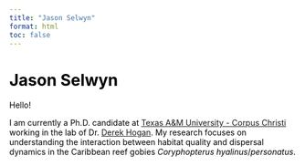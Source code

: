 ```yaml
---
title: "Jason Selwyn"
format: html
toc: false
---
```


<!-- TODO - fix font, remove nav bar on right, have name centered, have text all within fade out part of image, update text -->

# Jason Selwyn
Hello!

I am currently a Ph.D. candidate at [Texas A&M University - Corpus Christi](https://tamucc.edu/) working in the lab of Dr. [Derek Hogan](https://derekhoganresearch.wordpress.com/). My research focuses on understanding the interaction between habitat quality and dispersal dynamics in the Caribbean reef gobies <i>Coryphopterus hyalinus</i>/<i>personatus</i>.


<!-- Global site tag (gtag.js) - Google Analytics -->
<script async src="https://www.googletagmanager.com/gtag/js?id=G-XZNV2B7VTX"></script>
<script>
  window.dataLayer = window.dataLayer || [];
  function gtag(){dataLayer.push(arguments);}
  gtag('js', new Date());

  gtag('config', 'G-XZNV2B7VTX');
</script>

<style>
html {
   background: url(img/planktivores.jpg);
   background-position: center;
   background-repeat: no-repeat;
   background-size: cover;
   background-attachment: fixed;
 }

body {
   color: black;
   position: absolute; 
   top: 30%; 
   left: 0; 
   width: 100%; 
   background: rgba(255,255,255, .5);;
}

@media screen and (max-width: 480px) {
    html {
     background: url(img/planktivores.jpg);
     background-size: cover;
     background-attachment: fixed;
     background-position: center;
     background-repeat: no-repeat;
    }
    body {
     color: black;
     left: 0;
     top: 0;
     bottom: 0;
     width: 100%; 
     background: rgba(255,255,255, .8);
  }
}
</style>